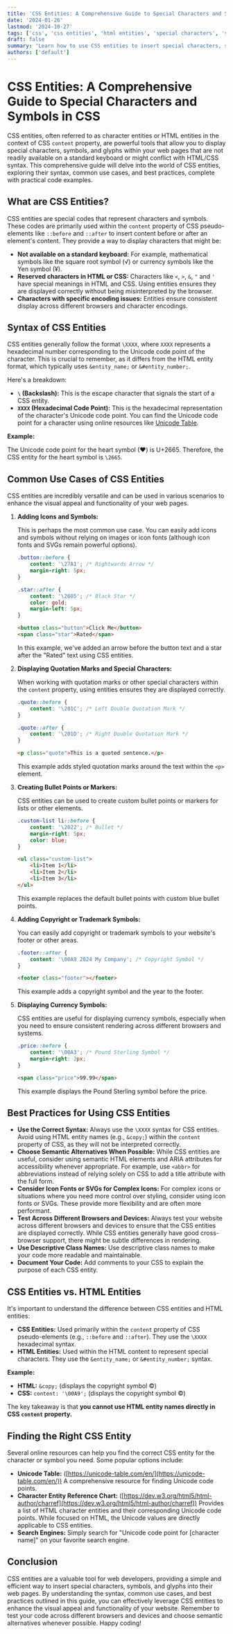 ```yaml
---
title: 'CSS Entities: A Comprehensive Guide to Special Characters and Symbols in CSS'
date: '2024-01-26'
lastmod: '2024-10-27'
tags: ['css', 'css entities', 'html entities', 'special characters', 'symbols', 'web development', 'front-end']
draft: false
summary: 'Learn how to use CSS entities to insert special characters, symbols, and glyphs into your web pages. This comprehensive guide covers everything you need to know about CSS entities, including their syntax, common use cases, and best practices, with practical code examples.'
authors: ['default']
---
```


# CSS Entities: A Comprehensive Guide to Special Characters and Symbols in CSS

CSS entities, often referred to as character entities or HTML entities in the context of CSS `content` property, are powerful tools that allow you to display special characters, symbols, and glyphs within your web pages that are not readily available on a standard keyboard or might conflict with HTML/CSS syntax. This comprehensive guide will delve into the world of CSS entities, exploring their syntax, common use cases, and best practices, complete with practical code examples.

## What are CSS Entities?

CSS entities are special codes that represent characters and symbols. These codes are primarily used within the `content` property of CSS pseudo-elements like `::before` and `::after` to insert content before or after an element's content.  They provide a way to display characters that might be:

*   **Not available on a standard keyboard:** For example, mathematical symbols like the square root symbol (√) or currency symbols like the Yen symbol (¥).
*   **Reserved characters in HTML or CSS:**  Characters like `<`, `>`, `&`, `"` and `'` have special meanings in HTML and CSS.  Using entities ensures they are displayed correctly without being misinterpreted by the browser.
*   **Characters with specific encoding issues:**  Entities ensure consistent display across different browsers and character encodings.

## Syntax of CSS Entities

CSS entities generally follow the format `\XXXX`, where `XXXX` represents a hexadecimal number corresponding to the Unicode code point of the character.  This is crucial to remember, as it differs from the HTML entity format, which typically uses `&entity_name;` or `&#entity_number;`.

Here's a breakdown:

*   **`\` (Backslash):** This is the escape character that signals the start of a CSS entity.
*   **`XXXX` (Hexadecimal Code Point):** This is the hexadecimal representation of the character's Unicode code point.  You can find the Unicode code point for a character using online resources like [Unicode Table](https://unicode-table.com/en/).

**Example:**

The Unicode code point for the heart symbol (♥) is U+2665.  Therefore, the CSS entity for the heart symbol is `\2665`.

## Common Use Cases of CSS Entities

CSS entities are incredibly versatile and can be used in various scenarios to enhance the visual appeal and functionality of your web pages.

1.  **Adding Icons and Symbols:**

    This is perhaps the most common use case.  You can easily add icons and symbols without relying on images or icon fonts (although icon fonts and SVGs remain powerful options).

    ```css
    .button::before {
        content: '\27A1'; /* Rightwards Arrow */
        margin-right: 5px;
    }

    .star::after {
        content: '\2605'; /* Black Star */
        color: gold;
        margin-left: 5px;
    }
    ```

    ```html
    <button class="button">Click Me</button>
    <span class="star">Rated</span>
    ```

    In this example, we've added an arrow before the button text and a star after the "Rated" text using CSS entities.

2.  **Displaying Quotation Marks and Special Characters:**

    When working with quotation marks or other special characters within the `content` property, using entities ensures they are displayed correctly.

    ```css
    .quote::before {
        content: '\201C'; /* Left Double Quotation Mark */
    }

    .quote::after {
        content: '\201D'; /* Right Double Quotation Mark */
    }
    ```

    ```html
    <p class="quote">This is a quoted sentence.</p>
    ```

    This example adds styled quotation marks around the text within the `<p>` element.

3.  **Creating Bullet Points or Markers:**

    CSS entities can be used to create custom bullet points or markers for lists or other elements.

    ```css
    .custom-list li::before {
        content: '\2022'; /* Bullet */
        margin-right: 5px;
        color: blue;
    }
    ```

    ```html
    <ul class="custom-list">
        <li>Item 1</li>
        <li>Item 2</li>
        <li>Item 3</li>
    </ul>
    ```

    This example replaces the default bullet points with custom blue bullet points.

4.  **Adding Copyright or Trademark Symbols:**

    You can easily add copyright or trademark symbols to your website's footer or other areas.

    ```css
    .footer::after {
        content: '\00A9 2024 My Company'; /* Copyright Symbol */
    }
    ```

    ```html
    <footer class="footer"></footer>
    ```

    This example adds a copyright symbol and the year to the footer.

5.  **Displaying Currency Symbols:**

    CSS entities are useful for displaying currency symbols, especially when you need to ensure consistent rendering across different browsers and systems.

    ```css
    .price::before {
        content: '\00A3'; /* Pound Sterling Symbol */
        margin-right: 2px;
    }
    ```

    ```html
    <span class="price">99.99</span>
    ```

    This example displays the Pound Sterling symbol before the price.

## Best Practices for Using CSS Entities

*   **Use the Correct Syntax:**  Always use the `\XXXX` syntax for CSS entities.  Avoid using HTML entity names (e.g., `&copy;`) within the `content` property of CSS, as they will not be interpreted correctly.
*   **Choose Semantic Alternatives When Possible:**  While CSS entities are useful, consider using semantic HTML elements and ARIA attributes for accessibility whenever appropriate.  For example, use `<abbr>` for abbreviations instead of relying solely on CSS to add a title attribute with the full form.
*   **Consider Icon Fonts or SVGs for Complex Icons:**  For complex icons or situations where you need more control over styling, consider using icon fonts or SVGs.  These provide more flexibility and are often more performant.
*   **Test Across Different Browsers and Devices:**  Always test your website across different browsers and devices to ensure that the CSS entities are displayed correctly.  While CSS entities generally have good cross-browser support, there might be subtle differences in rendering.
*   **Use Descriptive Class Names:** Use descriptive class names to make your code more readable and maintainable.
*   **Document Your Code:** Add comments to your CSS to explain the purpose of each CSS entity.

## CSS Entities vs. HTML Entities

It's important to understand the difference between CSS entities and HTML entities:

*   **CSS Entities:** Used primarily within the `content` property of CSS pseudo-elements (e.g., `::before` and `::after`). They use the `\XXXX` hexadecimal syntax.
*   **HTML Entities:** Used within the HTML content to represent special characters. They use the `&entity_name;` or `&#entity_number;` syntax.

**Example:**

*   **HTML:**  `&copy;` (displays the copyright symbol ©)
*   **CSS:** `content: '\00A9';` (displays the copyright symbol ©)

The key takeaway is that **you cannot use HTML entity names directly in CSS `content` property.**

## Finding the Right CSS Entity

Several online resources can help you find the correct CSS entity for the character or symbol you need. Some popular options include:

*   **Unicode Table:** ([https://unicode-table.com/en/](https://unicode-table.com/en/))  A comprehensive resource for finding Unicode code points.
*   **Character Entity Reference Chart:** ([https://dev.w3.org/html5/html-author/charref](https://dev.w3.org/html5/html-author/charref))  Provides a list of HTML character entities and their corresponding Unicode code points. While focused on HTML, the Unicode values are directly applicable to CSS entities.
*   **Search Engines:**  Simply search for "Unicode code point for [character name]" on your favorite search engine.

## Conclusion

CSS entities are a valuable tool for web developers, providing a simple and efficient way to insert special characters, symbols, and glyphs into their web pages. By understanding the syntax, common use cases, and best practices outlined in this guide, you can effectively leverage CSS entities to enhance the visual appeal and functionality of your website. Remember to test your code across different browsers and devices and choose semantic alternatives whenever possible. Happy coding!